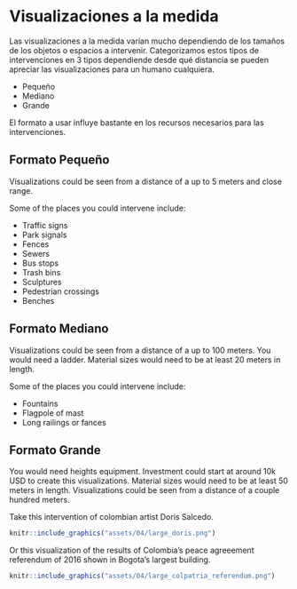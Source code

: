 # Visualizaciones a la medida

Las visualizaciones a la medida varían mucho dependiendo de los tamaños de los objetos o espacios a intervenir. Categorizamos estos tipos de intervenciones en 3 tipos dependiende desde qué distancia se pueden apreciar las visualizaciones para un humano cualquiera.

- Pequeño
- Mediano
- Grande

El formato a usar influye bastante en los recursos necesarios para las intervenciones.


## Formato Pequeño

Visualizations could be seen from a distance of a up to 5 meters and close range.

Some of the places you could intervene include:

- Traffic signs
- Park signals
- Fences
- Sewers
- Bus stops
- Trash bins
- Sculptures 
- Pedestrian crossings
- Benches

## Formato Mediano

Visualizations could be seen from a distance of a up to 100 meters.
You would need a ladder.
Material sizes would need to be at least 20 meters in length.

Some of the places you could intervene include:

- Fountains
- Flagpole of mast
- Long railings or fances

## Formato Grande

You would need heights equipment.
Investment could start at around 10k USD to create this visualizations.
Material sizes would need to be at least 50 meters in length.
Visualizations could be seen from a distance of a couple hundred meters.

Take this intervention of colombian artist Doris Salcedo.

```r
knitr::include_graphics("assets/04/large_doris.png")
```


Or this visualization of the results of Colombia's peace agreeement referendum of 2016 shown in Bogota's largest building.

```r
knitr::include_graphics("assets/04/large_colpatria_referendum.png")
```







